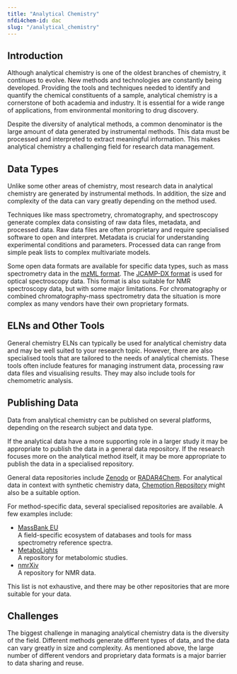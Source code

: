 ```yaml
---
title: "Analytical Chemistry"
nfdi4chem-id: dac
slug: "/analytical_chemistry"
---
```



<LbeChip title="analytical chemistry" />
<LbeChip title="chemometric" />

## Introduction

Although analytical chemistry is one of the oldest branches of chemistry, it continues to evolve. New methods and technologies are constantly being developed. Providing the tools and techniques needed to identify and quantify the chemical constituents of a sample, analytical chemistry is a cornerstone of both academia and industry. It is essential for a wide range of applications, from environmental monitoring to drug discovery.

Despite the diversity of analytical methods, a common denominator is the large amount of data generated by instrumental methods. This data must be processed and interpreted to extract meaningful information. This makes analytical chemistry a challenging field for research data management.

## Data Types

Unlike some other areas of chemistry, most research data in analytical chemistry are generated by instrumental methods. In addition, the size and complexity of the data can vary greatly depending on the method used.

Techniques like mass spectrometry, chromatography, and spectroscopy generate complex data consisting of raw data files, metadata, and processed data. Raw data files are often proprietary and require specialised software to open and interpret. Metadata is crucial for understanding experimental conditions and parameters. Processed data can range from simple peak lists to complex multivariate models.

Some open data formats are available for specific data types, such as mass spectrometry data in the [mzML format](https://www.psidev.info/mzML). The [JCAMP-DX format](https://iupac.org/what-we-do/digital-standards/jcamp-dx/) is used for optical spectroscopy data. This format is also suitable for NMR spectroscopy data, but with some major limitations. For chromatography or combined chromatography-mass spectrometry data the situation is more complex as many vendors have their own proprietary formats.

## ELNs and Other Tools

General chemistry ELNs can typically be used for analytical chemistry data and may be well suited to your research topic. However, there are also specialised tools that are tailored to the needs of analytical chemists. These tools often include features for managing instrument data, processing raw data files and visualising results. They may also include tools for chemometric analysis.

## Publishing Data

Data from analytical chemistry can be published on several platforms, depending on the research subject and data type.

If the analytical data have a more supporting role in a larger study it may be appropriate to publish the data in a general data repository. If the research focuses more on the analytical method itself, it may be more appropriate to publish the data in a specialised repository.

General data repositories include [Zenodo](https://zenodo.org/) or [RADAR4Chem](https://radar.products.fiz-karlsruhe.de/de/radarabout/radar4chem). For analytical data in context with synthetic chemistry data, [Chemotion Repository](https://chemotion-repository.de/) might also be a suitable option.

For method-specific data, several specialised repositories are available. A few examples include:

-   [MassBank EU](https://massbank.eu/)  
    A field-specific ecosystem of databases and tools for mass spectrometry reference spectra.
-   [MetaboLights](https://www.ebi.ac.uk/metabolights/)  
    A repository for metabolomic studies.
-   [nmrXiv](https://nmrxiv.org/)  
    A repository for NMR data.

This list is not exhaustive, and there may be other repositories that are more suitable for your data.

## Challenges

The biggest challenge in managing analytical chemistry data is the diversity of the field. Different methods generate different types of data, and the data can vary greatly in size and complexity. As mentioned above, the large number of different vendors and proprietary data formats is a major barrier to data sharing and reuse.
